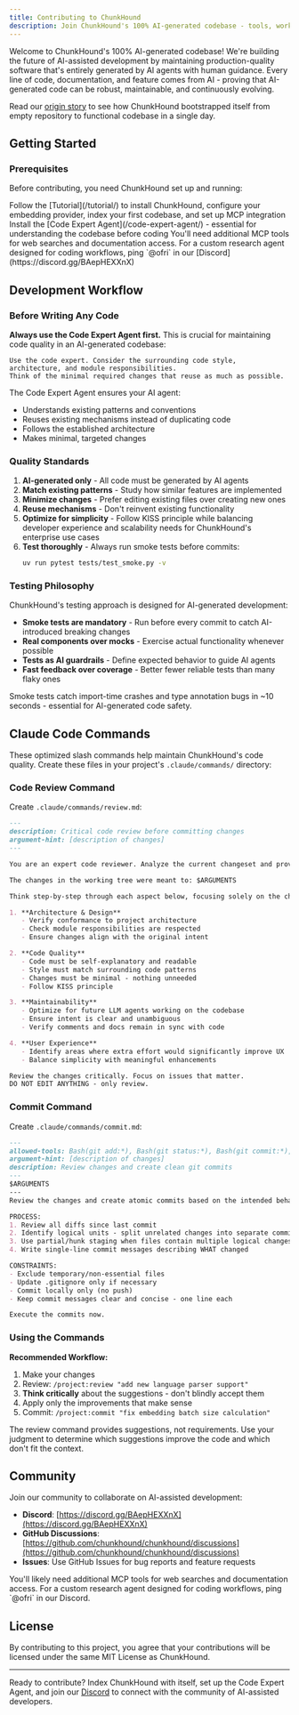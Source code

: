 ```yaml
---
title: Contributing to ChunkHound
description: Join ChunkHound's 100% AI-generated codebase - tools, workflow, and prompts for AI-assisted development
---
```



Welcome to ChunkHound's 100% AI-generated codebase! We're building the future of AI-assisted development by maintaining production-quality software that's entirely generated by AI agents with human guidance. Every line of code, documentation, and feature comes from AI - proving that AI-generated code can be robust, maintainable, and continuously evolving.

Read our [origin story](/origin-story/) to see how ChunkHound bootstrapped itself from empty repository to functional codebase in a single day.

## Getting Started

### Prerequisites

Before contributing, you need ChunkHound set up and running:

<CardGrid>
  <Card title="Install & Configure ChunkHound" icon="rocket">
    Follow the [Tutorial](/tutorial/) to install ChunkHound, configure your embedding provider, index your first codebase, and set up MCP integration
  </Card>

  <Card title="Set Up Code Expert Agent" icon="approve-check">
    Install the [Code Expert Agent](/code-expert-agent/) - essential for understanding the codebase before coding
  </Card>

  <Card title="Set Up Research Tools" icon="magnifier">
    You'll need additional MCP tools for web searches and documentation access. For a custom research agent designed for coding workflows, ping `@ofri` in our [Discord](https://discord.gg/BAepHEXXnX)
  </Card>
</CardGrid>

## Development Workflow

### Before Writing Any Code

**Always use the Code Expert Agent first.** This is crucial for maintaining code quality in an AI-generated codebase:

```
Use the code expert. Consider the surrounding code style, architecture, and module responsibilities.
Think of the minimal required changes that reuse as much as possible.
```

The Code Expert Agent ensures your AI agent:
- Understands existing patterns and conventions
- Reuses existing mechanisms instead of duplicating code
- Follows the established architecture
- Makes minimal, targeted changes

### Quality Standards

1. **AI-generated only** - All code must be generated by AI agents
2. **Match existing patterns** - Study how similar features are implemented
3. **Minimize changes** - Prefer editing existing files over creating new ones
4. **Reuse mechanisms** - Don't reinvent existing functionality
5. **Optimize for simplicity** - Follow KISS principle while balancing developer experience and scalability needs for ChunkHound's enterprise use cases
6. **Test thoroughly** - Always run smoke tests before commits:
   ```bash
   uv run pytest tests/test_smoke.py -v
   ```

### Testing Philosophy

ChunkHound's testing approach is designed for AI-generated development:

- **Smoke tests are mandatory** - Run before every commit to catch AI-introduced breaking changes
- **Real components over mocks** - Exercise actual functionality whenever possible
- **Tests as AI guardrails** - Define expected behavior to guide AI agents
- **Fast feedback over coverage** - Better fewer reliable tests than many flaky ones

<Aside type="tip" title="Testing Tip">
Smoke tests catch import-time crashes and type annotation bugs in ~10 seconds - essential for AI-generated code safety.
</Aside>

## Claude Code Commands

These optimized slash commands help maintain ChunkHound's code quality. Create these files in your project's `.claude/commands/` directory:

### Code Review Command

Create `.claude/commands/review.md`:

```markdown
---
description: Critical code review before committing changes
argument-hint: [description of changes]
---

You are an expert code reviewer. Analyze the current changeset and provide a critical review.

The changes in the working tree were meant to: $ARGUMENTS

Think step-by-step through each aspect below, focusing solely on the changes in the working tree.

1. **Architecture & Design**
   - Verify conformance to project architecture
   - Check module responsibilities are respected
   - Ensure changes align with the original intent

2. **Code Quality**
   - Code must be self-explanatory and readable
   - Style must match surrounding code patterns
   - Changes must be minimal - nothing unneeded
   - Follow KISS principle

3. **Maintainability**
   - Optimize for future LLM agents working on the codebase
   - Ensure intent is clear and unambiguous
   - Verify comments and docs remain in sync with code

4. **User Experience**
   - Identify areas where extra effort would significantly improve UX
   - Balance simplicity with meaningful enhancements

Review the changes critically. Focus on issues that matter.
DO NOT EDIT ANYTHING - only review.
```

### Commit Command

Create `.claude/commands/commit.md`:

```markdown
---
allowed-tools: Bash(git add:*), Bash(git status:*), Bash(git commit:*), Bash(git diff:*)
argument-hint: [description of changes]
description: Review changes and create clean git commits
---
$ARGUMENTS
---
Review the changes and create atomic commits based on the intended behavior above.

PROCESS:
1. Review all diffs since last commit
2. Identify logical units - split unrelated changes into separate commits
3. Use partial/hunk staging when files contain multiple logical changes
4. Write single-line commit messages describing WHAT changed

CONSTRAINTS:
- Exclude temporary/non-essential files
- Update .gitignore only if necessary
- Commit locally only (no push)
- Keep commit messages clear and concise - one line each

Execute the commits now.
```

### Using the Commands

**Recommended Workflow:**

1. Make your changes
2. Review: `/project:review "add new language parser support"`
3. **Think critically** about the suggestions - don't blindly accept them
4. Apply only the improvements that make sense
5. Commit: `/project:commit "fix embedding batch size calculation"`

The review command provides suggestions, not requirements. Use your judgment to determine which suggestions improve the code and which don't fit the context.

## Community

Join our community to collaborate on AI-assisted development:

- **Discord**: [https://discord.gg/BAepHEXXnX](https://discord.gg/BAepHEXXnX)
- **GitHub Discussions**: [https://github.com/chunkhound/chunkhound/discussions](https://github.com/chunkhound/chunkhound/discussions)
- **Issues**: Use GitHub Issues for bug reports and feature requests

<Aside type="note" title="Research Tools">
You'll likely need additional MCP tools for web searches and documentation access. For a custom research agent designed for coding workflows, ping `@ofri` in our Discord.
</Aside>

## License

By contributing to this project, you agree that your contributions will be licensed under the same MIT License as ChunkHound.

---

Ready to contribute? Index ChunkHound with itself, set up the Code Expert Agent, and join our [Discord](https://discord.gg/BAepHEXXnX) to connect with the community of AI-assisted developers.
